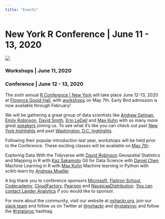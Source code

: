 ```yaml
---
title: "Events"
---
```


# New York R Conference | June 11 - 13, 2020

[![](images/NYR2020.png)](https://rstats.ai/nyr/#about)

### Workshops | June 11, 2020
### Conference | June 12 - 13, 2020

The sixth annual [R Conference | New York](https://rstats.ai/nyr/?utm_source=landeranalytics) will take place June 12-13, 2020 at [Florence Gould Hall](https://www.google.com/maps/place/FIAF+French+Institute+Alliance+Fran%C3%A7aise:+Florence+Gould+Hall/@40.763586,-73.9728647,17z/data=!3m1!4b1!4m5!3m4!1s0x89c258effed7b8b9:0xfec6ab518a7647a!8m2!3d40.763586!4d-73.970676), with [workshops](https://rstats.ai/nyr?utm_source=landeranalytics#workshops) on May 7th. Early Bird admission is now available through February! 

We will be gathering a great group of data scientists like [Andrew Gelman](https://twitter.com/StatModeling), [Emily Robinson](https://twitter.com/robinson_es), [David Smith](https://twitter.com/revodavid), [Erin LeDell](https://twitter.com/ledell) and [Max Kuhn](https://twitter.com/topepos) with so many more great [speakers](https://rstats.ai/nyr?utm_source=landeranalytics#speakers) joining us. To see what it's like you can check out past [New York highlights](https://www.youtube.com/watch?v=4TE3ZX1Q6dc&list=PLlzRFZmxVl9Tyu0itZAPNKAPoQ8PMH7i_) and past [Washington, D.C. highlights](https://www.youtube.com/watch?v=MbbACqguWhA&list=PLlzRFZmxVl9Q5cgX9-DtLmnA_YVRwkTgr&index=1).  


Following their popular introduction last year, workshops will be held prior to the Conference. These exciting classes will be available on [May 7th](https://rstats.ai/nyr?utm_source=landeranalytics#workshops):
 
Exploring Data With the Tidyverse with [David Robinson](http://varianceexplained.org/about?utm_source=landeranalytics)
Geospatial Statistics and Mapping in R with [Kaz Sakamoto](https://www.arch.columbia.edu/faculty/669-kaz-sakamoto?utm_source=landeranalytics)
Git for Data Science with [Daniel Chen](https://chendaniely.github.io/?utm_source=landeranalytics)
Machine Learning in R with [Max Kuhn](https://github.com/topepo?utm_source=landeranalytics)
Machine learning in Python with scikit-learn by [Andreas Mueller](https://amueller.github.io/?utm_source=landeranalytics)

A big thank you to conference sponsors [Microsoft](https://www.microsoft.com/en-us/?utm_source=landeranalytics), [Flatiron School](https://flatironschool.com/?utm_source=landeranalytics), [Codecademy](https://www.codecademy.com/?utm_source=landeranalytics), [CloudFactory](http://www.cloudfactory.com?utm_source=landeranalytics), [Pearson](https://www.pearson.com/us/?utm_source=landeranalytics) and [NausicaaDistribution](https://www.etsy.com/shop/NausicaaDistribution?utm_source=landeranalytics). [You can contact Lander Analytics](https://www.landeranalytics.com/contact?utm_source=landeranalytics) if you would like to sponsor.

For more about the community, visit our website at [nyhackr.org](https://nyhackr.org/?utm_source=nyhackr), join our [slack team](https://nyhackr.slack.com/shared_invite/MTg0ODY4ODE2MjkwLTE0OTUwNTY3NTEtZGYzYzNiOTg2OA) and follow us on Twitter at @[nyhackr](https://twitter.com/nyhackr) and @[rstatsnyc](https://twitter.com/rstatsnyc) and follow the [#rstatsnyc](https://twitter.com/hashtag/rstatsnyc) hashtag.
